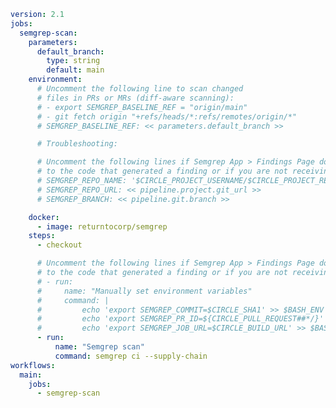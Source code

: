 ```yaml
version: 2.1
jobs:
  semgrep-scan:
    parameters:
      default_branch:
        type: string
        default: main
    environment:
      # Uncomment the following line to scan changed 
      # files in PRs or MRs (diff-aware scanning): 
      # - export SEMGREP_BASELINE_REF = "origin/main"
      # - git fetch origin "+refs/heads/*:refs/remotes/origin/*"
      # SEMGREP_BASELINE_REF: << parameters.default_branch >>

      # Troubleshooting:

      # Uncomment the following lines if Semgrep App > Findings Page does not create links
      # to the code that generated a finding or if you are not receiving PR or MR comments.
      # SEMGREP_REPO_NAME: '$CIRCLE_PROJECT_USERNAME/$CIRCLE_PROJECT_REPONAME'
      # SEMGREP_REPO_URL: << pipeline.project.git_url >>
      # SEMGREP_BRANCH: << pipeline.git.branch >>

    docker:
      - image: returntocorp/semgrep
    steps:
      - checkout

      # Uncomment the following lines if Semgrep App > Findings Page does not create links
      # to the code that generated a finding or if you are not receiving PR or MR comments.
      # - run:
      #     name: "Manually set environment variables"
      #     command: |
      #         echo 'export SEMGREP_COMMIT=$CIRCLE_SHA1' >> $BASH_ENV
      #         echo 'export SEMGREP_PR_ID=${CIRCLE_PULL_REQUEST##*/}' >> $BASH_ENV
      #         echo 'export SEMGREP_JOB_URL=$CIRCLE_BUILD_URL' >> $BASH_ENV
      - run:
          name: "Semgrep scan"
          command: semgrep ci --supply-chain
workflows:
  main:
    jobs:
      - semgrep-scan
```
